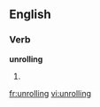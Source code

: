 
==English==

===Verb===
'''unrolling'''

# {{present participle of|[[unroll]]}}

[[fr:unrolling]]
[[vi:unrolling]]